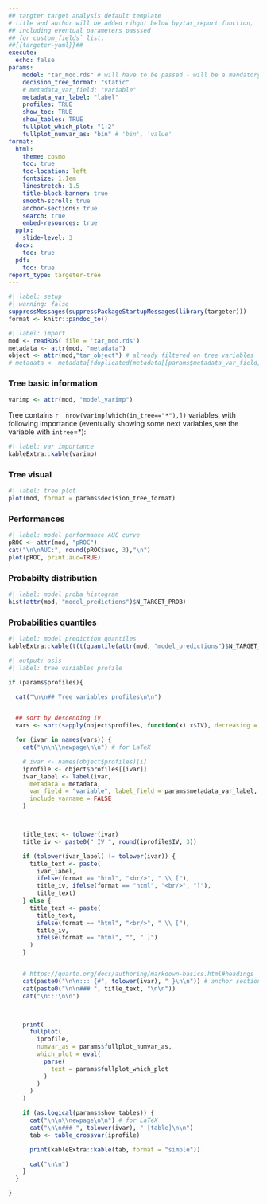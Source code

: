 ```yaml
---
## targter target analysis default template
# title and author will be added rihght below byytar_report function,
## including eventual parameters passsed
## for custom_fields` list.
##{{targeter-yaml}}## 
execute:
  echo: false
params:
    model: "tar_mod.rds" # will have to be passed - will be a mandatory parameter  -> path 
    decision_tree_format: "static"
    # metadata_var_field: "variable"
    metadata_var_label: "label"
    profiles: TRUE
    show_toc: TRUE
    show_tables: TRUE
    fullplot_which_plot: "1:2"
    fullplot_numvar_as: "bin" # 'bin', 'value'
format:
  html:
    theme: cosmo
    toc: true
    toc-location: left
    fontsize: 1.1em
    linestretch: 1.5
    title-block-banner: true
    smooth-scroll: true
    anchor-sections: true
    search: true
    embed-resources: true
  pptx:
    slide-level: 3
  docx:
    toc: true
  pdf:
    toc: true
report_type: targeter-tree
---
```


```r
#| label: setup
#| warning: false
suppressMessages(suppressPackageStartupMessages(library(targeter)))
format <- knitr::pandoc_to()
```


```r
#| label: import
mod <- readRDS( file = 'tar_mod.rds')
metadata <- attr(mod, "metadata")
object <- attr(mod,"tar_object") # already filtered on tree variables
# metadata <- metadata[!duplicated(metadata[[params$metadata_var_field]])] 

```

### Tree basic information

```r
varimp <- attr(mod, "model_varimp")
```

Tree contains `r  nrow(varimp[which(in_tree=="*"),])` variables, with following importance (eventually showing some next variables,see the variable with `intree`=*):




```r
#| label: var importance
kableExtra::kable(varimp)
```


### Tree visual


```r
#| label: tree plot
plot(mod, format = params$decision_tree_format)
```

### Performances


```r
#| label: model performance AUC curve
pROC <- attr(mod, "pROC")
cat("\n\nAUC:", round(pROC$auc, 3),"\n")
plot(pROC, print.auc=TRUE)
```


### Probabilty distribution


```r
#| label: model proba histogram
hist(attr(mod, "model_predictions")$N_TARGET_PROB)
```

### Probabilities quantiles



```r
#| label: model prediction quantiles
kableExtra::kable(t(t(quantile(attr(mod, "model_predictions")$N_TARGET_PROB, probs= seq(0,1, by = 0.1)))))

```






```r
#| output: asis
#| label: tree variables profile 

if (params$profiles){

  cat("\n\n## Tree variables profiles\n\n")


  ## sort by descending IV
  vars <- sort(sapply(object$profiles, function(x) x$IV), decreasing = TRUE)

  for (ivar in names(vars)) {
    cat("\n\n\\newpage\n\n") # for LaTeX

    # ivar <- names(object$profiles)[i]
    iprofile <- object$profiles[[ivar]]
    ivar_label <- label(ivar,
      metadata = metadata,
      var_field = "variable", label_field = params$metadata_var_label,
      include_varname = FALSE
    )



    title_text <- tolower(ivar)
    title_iv <- paste0(" IV ", round(iprofile$IV, 3))

    if (tolower(ivar_label) != tolower(ivar)) {
      title_text <- paste(
        ivar_label, 
        ifelse(format == "html", "<br/>", " \\ ["), 
        title_iv, ifelse(format == "html", "<br/>", "]"),
        title_text)
    } else {
      title_text <- paste(
        title_text,
        ifelse(format == "html", "<br/>", " \\ ["),
        title_iv,
        ifelse(format == "html", "", " ]")
      )
    }


    # https://quarto.org/docs/authoring/markdown-basics.html#headings
    cat(paste0("\n\n::: {#", tolower(ivar), " }\n\n")) # anchor section
    cat(paste0("\n\n### ", title_text, "\n\n"))
    cat("\n:::\n\n")



    print(
      fullplot(
        iprofile,
        numvar_as = params$fullplot_numvar_as,
        which_plot = eval(
          parse(
            text = params$fullplot_which_plot
          )
        )
      )
    )

    if (as.logical(params$show_tables)) {
      cat("\n\n\\newpage\n\n") # for LaTeX
      cat("\n\n### ", tolower(ivar), " [table]\n\n")
      tab <- table_crossvar(iprofile)

      print(kableExtra::kable(tab, format = "simple"))

      cat("\n\n")
    }
  }

}
```



